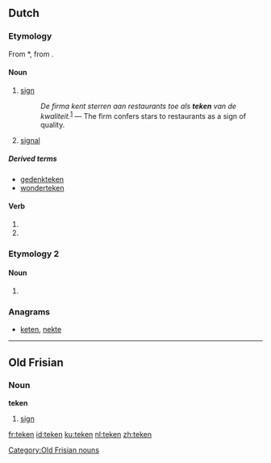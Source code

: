 ==Dutch==
===Etymology===
From {{etyl|odt|nl}} *{{term|||lang=odt}}, from {{proto|Germanic||lang=nl}}.

====Noun====
{{nl-noun|g=n|pl1=tekenen|pl2=tekens|dim=tekentje}}

# [[sign]]
#: ''De firma kent sterren aan restaurants toe als '''teken''' van de kwaliteit.''<sup>[http://nl.wikipedia.org/wiki/Restaurant]</sup> &mdash; The firm confers stars to restaurants as a sign of quality.
# [[signal]]

=====Derived terms=====
* [[gedenkteken]]
* [[wonderteken]]

====Verb====
{{infl|nl}}

# {{nl-verb-form|p=1|n=sg|t=pres|m=ind|tekenen}}
# {{nl-verb-form|m=imp|tekenen}}

===Etymology 2===

====Noun====
{{infl|nl}}

# {{nl-noun-form|pl=1|teek}}


===Anagrams===
* [[keten#Dutch|keten]], [[nekte#Dutch|nekte]]

----

==Old Frisian==

===Noun===
'''teken'''

# [[sign]]

[[Category:Old Frisian nouns]]

[[fr:teken]]
[[id:teken]]
[[ku:teken]]
[[nl:teken]]
[[zh:teken]]